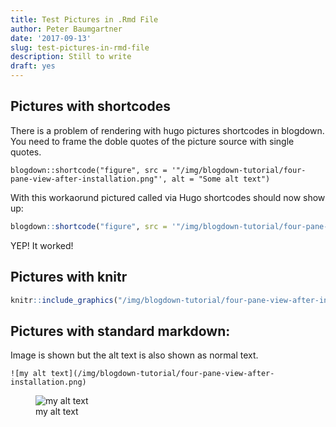 ```yaml
---
title: Test Pictures in .Rmd File
author: Peter Baumgartner
date: '2017-09-13'
slug: test-pictures-in-rmd-file
description: Still to write
draft: yes
---
```


## Pictures with shortcodes

There is a problem of rendering with hugo pictures shortcodes in blogdown. You need to frame the doble quotes of the picture source with single quotes.

```
blogdown::shortcode("figure", src = '"/img/blogdown-tutorial/four-pane-view-after-installation.png"', alt = "Some alt text")
```

With this workaorund pictured called via Hugo shortcodes should now show up:


```r
blogdown::shortcode("figure", src = '"/img/blogdown-tutorial/four-pane-view-after-installation.png"', alt = "Some alt text")
```
YEP! It worked!


## Pictures with knitr


```r
knitr::include_graphics("/img/blogdown-tutorial/four-pane-view-after-installation.png")
```

## Pictures with standard markdown: 

Image is shown but the alt text is also shown as normal text.

```
![my alt text](/img/blogdown-tutorial/four-pane-view-after-installation.png)
```

![my alt text](/img/blogdown-tutorial/four-pane-view-after-installation.png)
